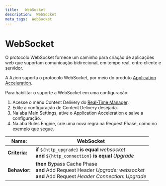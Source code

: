 ```yaml
---
title:   WebSocket
description:  WebSocket
meta_tags:  WebSocket    
---
```

# WebSocket



O protocolo WebSocket fornece um caminho para criação de aplicações web que suportam comunicação bidirecional, em tempo real, entre cliente e servidor.

A Azion suporta o protocolo WebSocket, por meio do produto [Application Acceleration](/pt-br/documentacao/produtos/edge-application/application-acceleration/).

Para habilitar o suporte a WebSocket em uma configuração:

1. Acesse o menu Content Delivery do [Real-Time Manager](https://manager.azion.com/).
2. Edite a configuração de Content Delivery desejada.
3. Na aba Main Settings, ative o Application Acceleration e salve a configuração.
4. Na aba Rules Engine, crie uma nova regra na Request Phase, como no exemplo que segue.

| **Name:** | WebSocket |
|-----------|-----------|
| **Criteria:** | **if** `${http_upgrade}` **is equal** *websocket*<br /> **and** `${http_connection}` **is equal** *Upgrade* |
| **Behavior:** | **then** Bypass Cache Phase<br /> **and** Add Request Header *Upgrade: websocket*<br /> **and** Add Request *Header Connection: Upgrade*<br />


